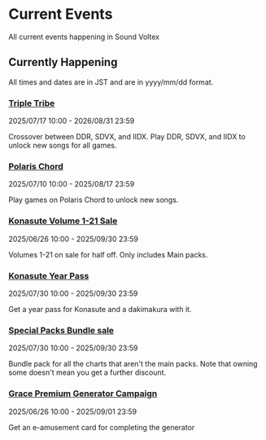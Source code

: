 
# Current Events
All current events happening in Sound Voltex 

## Currently Happening
<Callout>All times and dates are in JST and are in yyyy/mm/dd format.</Callout>

### [Triple Tribe](https://p.eagate.573.jp/game/bpl/season5/event/triple_tribe_zero/)
2025/07/17 10:00 - 2026/08/31 23:59

Crossover between DDR, SDVX, and IIDX. Play DDR, SDVX, and IIDX to unlock new songs for all games.

### [Polaris Chord](https://p.eagate.573.jp/game/bemani/cross_resonance/2/index.html) 
2025/07/10 10:00 - 2025/08/17 23:59 

Play games on Polaris Chord to unlock new songs.

### [Konasute Volume 1-21 Sale](https://p.eagate.573.jp/gate/p/eamusement/coop/mall.html?dt=%2F%E3%82%B3%E3%83%8A%E3%82%B9%E3%83%86%20SOUND%20VOLTEX%2F&fromindex)
2025/06/26 10:00 - 2025/09/30 23:59

Volumes 1-21 on sale for half off. Only includes Main packs.

### [Konasute Year Pass](https://p.eagate.573.jp/game/eacsdvx/vi/campaign/yearpass2025/index.html)
2025/07/30 10:00 - 2025/09/30 23:59

Get a year pass for Konasute and a dakimakura with it.

### [Special Packs Bundle sale](https://p.eagate.573.jp/gate/p/eamusement/coop/mall.html?fromlist&dt=%2F%E3%82%B3%E3%83%8A%E3%82%B9%E3%83%86%20SOUND%20VOLTEX%2F%E6%A5%BD%E6%9B%B2%E3%83%91%E3%83%83%E3%82%AF%2F&pid=1966)
2025/07/30 10:00 - 2025/09/30 23:59

Bundle pack for all the charts that aren't the main packs. Note that owning some doesn't mean you get a further discount.

### [Grace Premium Generator Campaign](https://p.eagate.573.jp/game/sdvx/vi/campaign/pregene_vol6/index.html)
2025/06/26 10:00 - 2025/09/01 23:59

Get an e-amusement card for completing the generator

